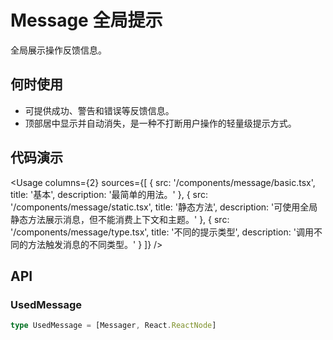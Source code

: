 
# Message 全局提示

全局展示操作反馈信息。

## 何时使用

- 可提供成功、警告和错误等反馈信息。
- 顶部居中显示并自动消失，是一种不打断用户操作的轻量级提示方式。

## 代码演示

<Usage
  columns={2}
  sources={[
    {
      src: '/components/message/basic.tsx',
      title: '基本',
      description: '最简单的用法。'
    },
    {
      src: '/components/message/static.tsx',
      title: '静态方法',
      description: '可使用全局静态方法展示消息，但不能消费上下文和主题。'
    },
    {
      src: '/components/message/type.tsx',
      title: '不同的提示类型',
      description: '调用不同的方法触发消息的不同类型。'
    }
  ]}
/>

## API

### UsedMessage

```ts
type UsedMessage = [Messager, React.ReactNode]
```
